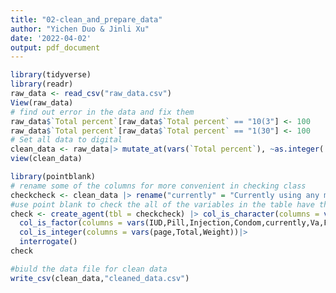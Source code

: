 ```yaml
---
title: "02-clean_and_prepare_data"
author: "Yichen Duo & Jinli Xu"
date: '2022-04-02'
output: pdf_document
---
```


```r
library(tidyverse)
library(readr)
raw_data <- read_csv("raw_data.csv")
View(raw_data)
# find out error in the data and fix them
raw_data$`Total percent`[raw_data$`Total percent` == "10(3"] <- 100
raw_data$`Total percent`[raw_data$`Total percent` == "1(30"] <- 100
# Set all data to digital
clean_data <- raw_data|> mutate_at(vars(`Total percent`), ~as.integer(.))
view(clean_data)


```


```r
library(pointblank)
# rename some of the columns for more convenient in checking class
checkcheck <- clean_data |> rename("currently" = "Currently using any method","Va"="Vaginal methods","Fe"="Female sterilization","Male" = "Male sterilization","Periodic" = "Periodic abstinence", "Not" = "Not currently using", "Total"="Total percent","Weight"="Weighted number of women")
#use point blank to check the all of the variables in the table have the fitting class.
check <- create_agent(tbl = checkcheck) |> col_is_character(columns = vars(Main,area)) |>
  col_is_factor(columns = vars(IUD,Pill,Injection,Condom,currently,Va,Fe,Male,Periodic,Not,Norplant,Withdrawal,Other))|>
  col_is_integer(columns = vars(page,Total,Weight))|>
  interrogate()
check

#biuld the data file for clean data
write_csv(clean_data,"cleaned_data.csv")

```

